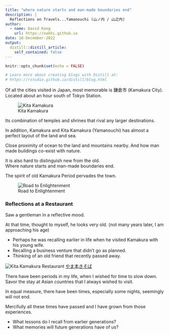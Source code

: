 ```yaml
---
title: "where nature starts and man-made boundaries end"
description: |
  Reflections on Travels...Yamanouchi (山ノ内 / 山之内)
author:
  - name: David Kang
    url: https://oakhi.github.io
date: 10-December-2022
output:
  distill::distill_article:
    self_contained: false
---
```


```r
knitr::opts_chunk$set(echo = FALSE)

# Learn more about creating blogs with Distill at:
# https://rstudio.github.io/distill/blog.html

```
Of all the cities visited in Japan, most memorable is 鎌倉市 (Kamakura City).  
Located about an hour south of Tokyo Station.

![Kita Kamakura](IMG_2894-COLLAGE.jpg)

Its combination of temples and shrines that rival any larger destinations.

In addition, Kamakura and Kita Kamakura (Yamanouchi) has almost a perfect layout of the land and sea.

Close proximity of ocean to the land and mountains nearby.
And how man made buildings co-exist with nature.

It is also hard to distinguish new from the old.  
Where nature starts and man-made boundaries end.

The spirit of old Kamakura Period pervades the town.

![Road to Enlightenment](IMG_2920.JPG)

### Reflections at a Restaurant

Saw a gentleman in a reflective mood.

At that time, thought to myself, he looks very old.
(not many years later, I am approaching his age)

- Perhaps he was recalling earlier in life when he visited Kamakura with his young wife.
- Recalling a business venture that didn't go as planned.
- Thinking of an old friend that recently passed away.

![Kita Kamakura Restaurant](IMG_2944.JPG)
[やま本きそば](https://goo.gl/maps/TB1fUnTbsUKsXaXo7)

There have been periods in my life, when I wished for time to slow down.  
Savor the stay at Asian countries that I always wished to visit.

In equal measure, there have been times, especially some nights, seemingly will not end.

Mercifully all these times have passed and I have grown from those experiences.

- What lessons do I recall from earlier generations?
- What memories will future generations have of us?
